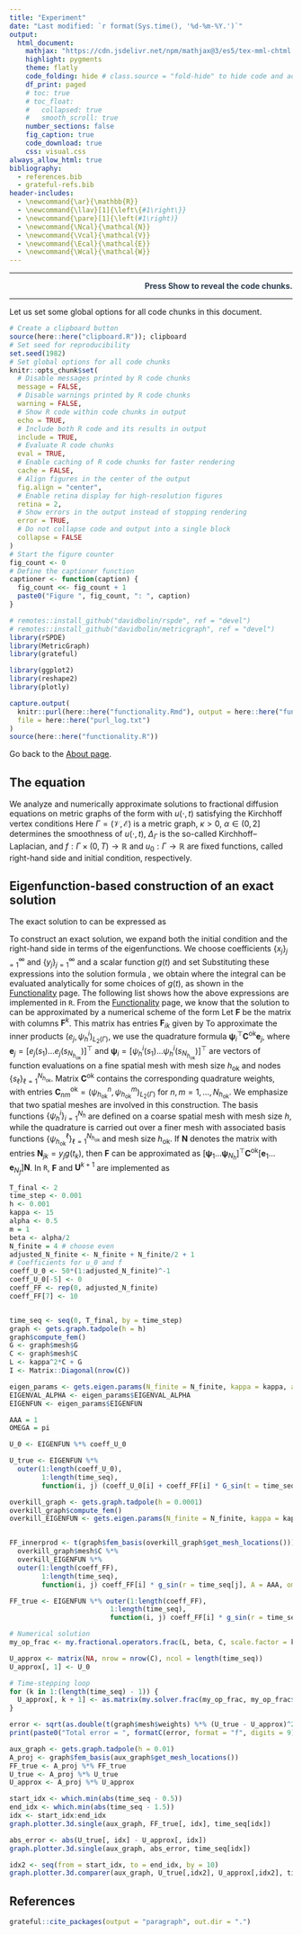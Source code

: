 ```yaml
---
title: "Experiment"
date: "Last modified: `r format(Sys.time(), '%d-%m-%Y.')`"
output:
  html_document:
    mathjax: "https://cdn.jsdelivr.net/npm/mathjax@3/es5/tex-mml-chtml.js"
    highlight: pygments
    theme: flatly
    code_folding: hide # class.source = "fold-hide" to hide code and add a button to show it
    df_print: paged
    # toc: true
    # toc_float:
    #   collapsed: true
    #   smooth_scroll: true
    number_sections: false
    fig_caption: true
    code_download: true
    css: visual.css
always_allow_html: true
bibliography: 
  - references.bib
  - grateful-refs.bib
header-includes:
  - \newcommand{\ar}{\mathbb{R}}
  - \newcommand{\llav}[1]{\left\{#1\right\}}
  - \newcommand{\pare}[1]{\left(#1\right)}
  - \newcommand{\Ncal}{\mathcal{N}}
  - \newcommand{\Vcal}{\mathcal{V}}
  - \newcommand{\Ecal}{\mathcal{E}}
  - \newcommand{\Wcal}{\mathcal{W}}
---
```



<div style="color: #2c3e50; text-align: right;">
********  
<strong>Press Show to reveal the code chunks.</strong>  

********
</div>


Let us set some global options for all code chunks in this document.


```r
# Create a clipboard button
source(here::here("clipboard.R")); clipboard
# Set seed for reproducibility
set.seed(1982) 
# Set global options for all code chunks
knitr::opts_chunk$set(
  # Disable messages printed by R code chunks
  message = FALSE,    
  # Disable warnings printed by R code chunks
  warning = FALSE,    
  # Show R code within code chunks in output
  echo = TRUE,        
  # Include both R code and its results in output
  include = TRUE,     
  # Evaluate R code chunks
  eval = TRUE,       
  # Enable caching of R code chunks for faster rendering
  cache = FALSE,      
  # Align figures in the center of the output
  fig.align = "center",
  # Enable retina display for high-resolution figures
  retina = 2,
  # Show errors in the output instead of stopping rendering
  error = TRUE,
  # Do not collapse code and output into a single block
  collapse = FALSE
)
# Start the figure counter
fig_count <- 0
# Define the captioner function
captioner <- function(caption) {
  fig_count <<- fig_count + 1
  paste0("Figure ", fig_count, ": ", caption)
}
```



```r
# remotes::install_github("davidbolin/rspde", ref = "devel")
# remotes::install_github("davidbolin/metricgraph", ref = "devel")
library(rSPDE)
library(MetricGraph)
library(grateful)

library(ggplot2)
library(reshape2)
library(plotly)
```



```r
capture.output(
  knitr::purl(here::here("functionality.Rmd"), output = here::here("functionality.R")),
  file = here::here("purl_log.txt")
)
source(here::here("functionality.R"))
```

Go back to the [About page](about.html).

## The equation

We analyze and numerically approximate solutions to fractional diffusion equations on metric graphs of the form
\begin{equation}
\label{eq:maineq}
\tag{1}
\left\{
\begin{aligned}
    \partial_t u(s,t) + (\kappa^2 - \Delta_\Gamma)^{\alpha/2} u(s,t) &= f(s,t), && \quad (s,t) \in \Gamma \times (0, T), \\
    u(s,0) &= u_0(s), && \quad s \in \Gamma,
\end{aligned}
\right.
\end{equation}
with $u(\cdot,t)$ satisfying the Kirchhoff vertex conditions
\begin{equation}
\label{eq:Kcond}
\tag{2}
   \mathcal{K} =  \left\{\phi\in C(\Gamma)\;\middle|\; \forall v\in \mathcal{V}:\; \textstyle\sum_{e\in\mathcal{E}_v}\partial_e \phi(v)=0 \right\}.
\end{equation}
Here $\Gamma = (\mathcal{V},\mathcal{E})$ is a metric graph, $\kappa>0$, $\alpha\in(0,2]$ determines the smoothness of $u(\cdot,t)$, $\Delta_{\Gamma}$ is the so-called Kirchhoff--Laplacian, and $f:\Gamma\times (0,T)\to\mathbb{R}$ and $u_0: \Gamma \to \mathbb{R}$ are fixed functions, called right-hand side and initial condition, respectively.

## Eigenfunction-based construction of an exact solution

The exact solution to \eqref{eq:maineq} can be expressed as
\begin{equation}
\label{eq:sol_reprentation}
\tag{3}
        u(s,t) = \displaystyle\sum_{j\in\mathbb{N}}e^{-\lambda^{\alpha/2}_jt}\left(u_0, e_j\right)_{L_2(\Gamma)}e_j(s) + \int_0^t \displaystyle\sum_{j\in\mathbb{N}}e^{-\lambda^{\alpha/2}_j(t-r)}\left(f(\cdot, r), e_j\right)_{L_2(\Gamma)}e_j(s)dr.
\end{equation}

To construct an exact solution, we expand both the initial condition and the right-hand side in terms of the eigenfunctions. We choose coefficients $\{x_j\}_{j=1}^{\infty}$ and  $\{y_j\}_{j=1}^{\infty}$ and a scalar function $g(t)$ and set
\begin{align}
\tag{4}
    u_0(s) = \sum_{j=1}^{\infty} x_j e_j(s)\quad \text{ and }\quad
    f(s,t) = g(t) \sum_{j=1}^{\infty} y_j e_j(s).
\end{align}
 Substituting these expressions into the solution formula \eqref{eq:sol_reprentation}, we obtain
\begin{align}
\label{sollll}
\tag{5}
    u(s,t) = \sum_{j=1}^{\infty}(x_j+y_j G_j(t))e^{-\lambda^{\alpha/2}_jt}e_j(s),\quad G_j(t)= \int_0^t e^{\lambda^{\alpha/2}_jr}g(r)dr,
\end{align}
where the integral can be evaluated analytically for some choices of $g(t)$, as shown in the  [Functionality](functionality.html#exact_solution) page. The following list shows how the above expressions are implemented in $\texttt{R}$.
\begin{aligned}
\text{expression} \iff&\quad \text{In } \texttt{R}\\
\{x_j\}_{j=1}^{\infty} \iff&\quad  \texttt{coeff_U_0}\\
\{y_j\}_{j=1}^{\infty} \iff&\quad  \texttt{coeff_FF}\\
[e_1 e_2 \dots e_{N_f}] \iff&\quad  \texttt{EIGENFUN}\\
u_0(s) \iff&\quad  \texttt{U_0 <- EIGENFUN %*% coeff_U_0}\\
f(s,t) \iff&\quad  \texttt{FF_true <- EIGENFUN %*%}\\
&\quad\texttt{ outer(1:length(coeff_FF),}\\
&\qquad\qquad\texttt{ 1:length(time_seq),}\\
&\qquad\qquad\texttt{ function(i, j) coeff_FF[i] * g_sin(r = time_seq[j], A = AAA, omega = OMEGA))}\\
u(s,t) \iff&\quad  \texttt{U_true <- EIGENFUN %*%}\\
&\quad\texttt{ outer(1:length(coeff_U_0),}\\
&\qquad\qquad\texttt{ 1:length(time_seq),}\\
&\qquad\qquad\texttt{ function(i, j) (coeff_U_0[i] + coeff_FF[i] * G_sin(t = time_seq[j], A = AAA, lambda_j_alpha_half = EIGENVAL_ALPHA[i], omega = OMEGA)) *}\\
&\qquad\qquad\qquad\qquad\qquad\qquad\quad\texttt{exp(-EIGENVAL_ALPHA[i] * time_seq[j]))}
\end{aligned}


From the [Functionality](functionality.html#num_scheme) page, we know that the solution to \eqref{eq:maineq} can be approximated by a numerical scheme of the form
\begin{equation}
\label{eq:final_scheme2}
\tag{6}
\boldsymbol{U}^{k+1} = \boldsymbol{C}^{-1}\left(\sum_{k=1}^{m+1} a_k\left( \dfrac{\boldsymbol{L}\boldsymbol{C}^{-1}}{\kappa^2}-p_k\boldsymbol{I}\right)^{-1} + r\boldsymbol{I}\right) (\boldsymbol{C}\boldsymbol{U}^k+\tau \boldsymbol{F}^{k+1})
\end{equation}
Let $\boldsymbol{F}$ be the matrix with columns $\boldsymbol{F}^k$. This matrix has entries $\boldsymbol{F}_{ik}$ given by
\begin{align}
\label{eq:innerprod}
\tag{7}
    (f^{k},\psi^i_h)_{L_2(\Gamma)} = (f(\cdot,t_k),\psi^i_h)_{L_2(\Gamma)} = \sum_{j=1}^{N_f} y_j g(t_k) (e_j,\psi^i_h)_{L_2(\Gamma)}.
\end{align}
To approximate the inner products $(e_j,\psi^i_h)_{L_2(\Gamma)}$, we use the quadrature formula $\boldsymbol{\psi}_i^\top\boldsymbol{C}^{\text{ok}}\boldsymbol{e}_j$, where $\boldsymbol{e}_j=[e_j(s_1)\dots e_j(s_{N_{h_{\text{ok}}}})]^\top$ and $\boldsymbol{\psi}_i=[\psi^i_h(s_1)\dots \psi^i_h(s_{N_{h_{\text{ok}}}})]^\top$  are vectors of function evaluations on a fine spatial mesh with mesh size $h_{\text{ok}}$ and nodes $\{s_\ell\}_{\ell=1}^{N_{h_{\text{ok}}}}$. Matrix $\boldsymbol{C}^{\text{ok}}$ contains the corresponding quadrature weights, with entries $\boldsymbol{C}^{\text{ok}}_{nm} = (\psi_{h_\text{ok}}^n,\psi_{h_\text{ok}}^m)_{L_2(\Gamma)}$ for $n,m = 1,\dots, N_{h_\text{ok}}$. We emphasize that two spatial meshes are involved in this construction. The basis functions $\{\psi^i_h\}_{i=1}^{N_h}$ are defined on a coarse spatial mesh with mesh size $h$, while the quadrature is carried out over a finer mesh with associated basis functions $\{\psi^\ell_{h_\text{ok}}\}_{\ell=1}^{N_{h_\text{ok}}}$ and mesh size $h_\text{ok}$. If $\boldsymbol{N}$ denotes the matrix with entries $\boldsymbol{N}_{jk} = y_j g(t_k)$, then $\boldsymbol{F}$ can be approximated as $[\boldsymbol{\psi}_1\dots \boldsymbol{\psi}_{N_h}]^\top \boldsymbol{C}^{\text{ok}} [\boldsymbol{e}_1\dots \boldsymbol{e}_{N_f}] \boldsymbol{N}$. In $\texttt{R}$,  $\boldsymbol{F}$ and $\boldsymbol{U}^{k+1}$ are implemented as
\begin{aligned}
\text{expression} \iff&\quad \text{In } \texttt{R}\\
[\boldsymbol{\psi}_1\dots \boldsymbol{\psi}_{N_h}]^\top \iff&\quad \texttt{t(graph\$fem_basis(overkill_graph\$get_mesh_locations()))}\\
\boldsymbol{C}^{\text{ok}} \iff&\quad \texttt{overkill_graph\$mesh\$C}\\
[\boldsymbol{e}_1\dots \boldsymbol{e}_{N_f}] \iff&\quad \texttt{overkill_EIGENFUN}\\
\boldsymbol{N} \iff&\quad \texttt{outer(1:length(coeff_FF),}\\
&\qquad\quad\;\;\texttt{ 1:length(time_seq),}\\
&\qquad\quad\;\;\texttt{ function(i, j) coeff_FF[i] * g_sin(r = time_seq[j], A = AAA, omega = OMEGA))}\\
\boldsymbol{F}\iff&\quad  \texttt{FF_innerprod <- t(graph\$fem_basis(overkill_graph\$get_mesh_locations())) %*%}\\
&\quad\texttt{overkill_graph\$mesh\$C %*%}\\
&\quad\texttt{overkill_EIGENFUN %*%}\\
&\quad\texttt{outer(1:length(coeff_FF),}\\
&\qquad\qquad\texttt{1:length(time_seq),}\\
&\qquad\qquad\texttt{function(i, j) coeff_FF[i] * g_sin(r = time_seq[j], A = AAA, omega = OMEGA))}\\
\boldsymbol{U}^{k+1}\iff&\quad \texttt{U_approx[, k + 1] <- as.matrix(my.solver.frac(my_op_frac, my_op_frac\$C %*% U_approx[, k] + time_step * FF_innerprod[, k + 1]))}
\end{aligned}

```r
T_final <- 2
time_step <- 0.001 
h <- 0.001 
kappa <- 15
alpha <- 0.5 
m = 1
beta <- alpha/2
N_finite = 4 # choose even
adjusted_N_finite <- N_finite + N_finite/2 + 1
# Coefficients for u_0 and f
coeff_U_0 <- 50*(1:adjusted_N_finite)^-1
coeff_U_0[-5] <- 0
coeff_FF <- rep(0, adjusted_N_finite)
coeff_FF[7] <- 10


time_seq <- seq(0, T_final, by = time_step)
graph <- gets.graph.tadpole(h = h)
graph$compute_fem()
G <- graph$mesh$G
C <- graph$mesh$C
L <- kappa^2*C + G
I <- Matrix::Diagonal(nrow(C))

eigen_params <- gets.eigen.params(N_finite = N_finite, kappa = kappa, alpha = alpha, graph = graph)
EIGENVAL_ALPHA <- eigen_params$EIGENVAL_ALPHA
EIGENFUN <- eigen_params$EIGENFUN

AAA = 1
OMEGA = pi

U_0 <- EIGENFUN %*% coeff_U_0

U_true <- EIGENFUN %*% 
  outer(1:length(coeff_U_0), 
        1:length(time_seq), 
        function(i, j) (coeff_U_0[i] + coeff_FF[i] * G_sin(t = time_seq[j], A = AAA, lambda_j_alpha_half = EIGENVAL_ALPHA[i], omega = OMEGA) ) * exp(-EIGENVAL_ALPHA[i] * time_seq[j]))

overkill_graph <- gets.graph.tadpole(h = 0.0001)
overkill_graph$compute_fem()
overkill_EIGENFUN <- gets.eigen.params(N_finite = N_finite, kappa = kappa, alpha = alpha, graph = overkill_graph)$EIGENFUN


FF_innerprod <- t(graph$fem_basis(overkill_graph$get_mesh_locations())) %*%
  overkill_graph$mesh$C %*%
  overkill_EIGENFUN %*%
  outer(1:length(coeff_FF), 
        1:length(time_seq), 
        function(i, j) coeff_FF[i] * g_sin(r = time_seq[j], A = AAA, omega = OMEGA))

FF_true <- EIGENFUN %*% outer(1:length(coeff_FF), 
                         1:length(time_seq), 
                         function(i, j) coeff_FF[i] * g_sin(r = time_seq[j], A = AAA, omega = OMEGA))

# Numerical solution
my_op_frac <- my.fractional.operators.frac(L, beta, C, scale.factor = kappa^2, m = m, time_step)

U_approx <- matrix(NA, nrow = nrow(C), ncol = length(time_seq))
U_approx[, 1] <- U_0

# Time-stepping loop
for (k in 1:(length(time_seq) - 1)) {
  U_approx[, k + 1] <- as.matrix(my.solver.frac(my_op_frac, my_op_frac$C %*% U_approx[, k] + time_step * FF_innerprod[, k + 1]))
}

error <- sqrt(as.double(t(graph$mesh$weights) %*% (U_true - U_approx)^2 %*% rep(time_step, ncol(U_true))))
print(paste0("Total error = ", formatC(error, format = "f", digits = 9)))
```

```r
aux_graph <- gets.graph.tadpole(h = 0.01)
A_proj <- graph$fem_basis(aux_graph$get_mesh_locations())
FF_true <- A_proj %*% FF_true
U_true <- A_proj %*% U_true
U_approx <- A_proj %*% U_approx
```


```r
start_idx <- which.min(abs(time_seq - 0.5))
end_idx <- which.min(abs(time_seq - 1.5))
idx <- start_idx:end_idx
graph.plotter.3d.single(aux_graph, FF_true[, idx], time_seq[idx])
```


```r
abs_error <- abs(U_true[, idx] - U_approx[, idx])
graph.plotter.3d.single(aux_graph, abs_error, time_seq[idx])
```


```r
idx2 <- seq(from = start_idx, to = end_idx, by = 10)
graph.plotter.3d.comparer(aux_graph, U_true[,idx2], U_approx[,idx2], time_seq[idx2])
```


## References

```r
grateful::cite_packages(output = "paragraph", out.dir = ".")
```

